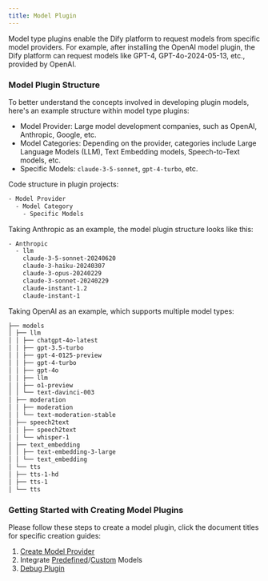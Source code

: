```yaml
---
title: Model Plugin
---
```



Model type plugins enable the Dify platform to request models from specific model providers. For example, after installing the OpenAI model plugin, the Dify platform can request models like GPT-4, GPT-4o-2024-05-13, etc., provided by OpenAI.

### **Model Plugin Structure**

To better understand the concepts involved in developing plugin models, here's an example structure within model type plugins:

* Model Provider: Large model development companies, such as OpenAI, Anthropic, Google, etc.
* Model Categories: Depending on the provider, categories include Large Language Models (LLM), Text Embedding models, Speech-to-Text models, etc.
* Specific Models: `claude-3-5-sonnet`, `gpt-4-turbo`, etc.

Code structure in plugin projects:

```bash
- Model Provider
  - Model Category
    - Specific Models
```

Taking Anthropic as an example, the model plugin structure looks like this:

```bash
- Anthropic
  - llm
    claude-3-5-sonnet-20240620
    claude-3-haiku-20240307
    claude-3-opus-20240229
    claude-3-sonnet-20240229
    claude-instant-1.2
    claude-instant-1
```

Taking OpenAI as an example, which supports multiple model types:

```bash
├── models
│ ├── llm
│ │ ├── chatgpt-4o-latest
│ │ ├── gpt-3.5-turbo
│ │ ├── gpt-4-0125-preview
│ │ ├── gpt-4-turbo
│ │ ├── gpt-4o
│ │ ├── llm
│ │ ├── o1-preview
│ │ └── text-davinci-003
│ ├── moderation
│ │ ├── moderation
│ │ └── text-moderation-stable
│ ├── speech2text
│ │ ├── speech2text
│ │ └── whisper-1
│ ├── text_embedding
│ │ ├── text-embedding-3-large
│ │ └── text_embedding
│ └── tts
│ ├── tts-1-hd
│ ├── tts-1
│ └── tts
```

### **Getting Started with Creating Model Plugins**

Please follow these steps to create a model plugin, click the document titles for specific creation guides:

1. [Create Model Provider](create-model-providers.md)
2. Integrate [Predefined](../../../guides/model-configuration/predefined-model.md)/[Custom](../../../guides/model-configuration/customizable-model.md) Models
3. [Debug Plugin](../../debug-plugin.md)
